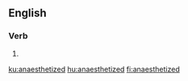 ==English==

===Verb===
{{head|en|verb form}}

# {{en-past of|anaesthetize}}

[[ku:anaesthetized]]
[[hu:anaesthetized]]
[[fi:anaesthetized]]